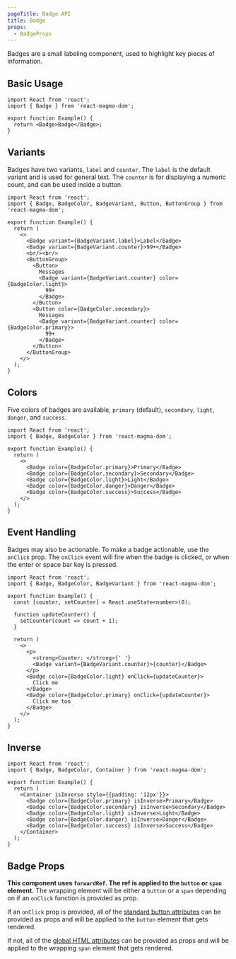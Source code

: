 ```yaml
---
pageTitle: Badge API
title: Badge
props:
  - BadgeProps
---
```



<PageContent componentName="badge" type="api">

<LeadParagraph>
  Badges are a small labeling component, used to highlight key pieces of information.
</LeadParagraph>

## Basic Usage

```tsx
import React from 'react';
import { Badge } from 'react-magma-dom';

export function Example() {
  return <Badge>Badge</Badge>;
}
```

## Variants

Badges have two variants, `label` and `counter`. The `label` is the default variant and is used for general text.
The `counter` is for displaying a numeric count, and can be used inside a button.

```tsx
import React from 'react';
import { Badge, BadgeColor, BadgeVariant, Button, ButtonGroup } from 'react-magma-dom';

export function Example() {
  return (
    <>
      <Badge variant={BadgeVariant.label}>Label</Badge>
      <Badge variant={BadgeVariant.counter}>99+</Badge>
      <br/><br/>
      <ButtonGroup>
        <Button>
          Messages
          <Badge variant={BadgeVariant.counter} color={BadgeColor.light}>
            99+
          </Badge>
        </Button>
        <Button color={BadgeColor.secondary}>
          Messages
          <Badge variant={BadgeVariant.counter} color={BadgeColor.primary}>
            99+
          </Badge>
        </Button>
      </ButtonGroup>
    </>
  );
}
```

## Colors

Five colors of badges are available, `primary` (default), `secondary`, `light`, `danger`, and `success`. 

```tsx
import React from 'react';
import { Badge, BadgeColor } from 'react-magma-dom';

export function Example() {
  return (
    <>
      <Badge color={BadgeColor.primary}>Primary</Badge>
      <Badge color={BadgeColor.secondary}>Secondary</Badge>
      <Badge color={BadgeColor.light}>Light</Badge>
      <Badge color={BadgeColor.danger}>Danger</Badge>
      <Badge color={BadgeColor.success}>Success</Badge>
    </>
  );
}
```

## Event Handling

Badges may also be actionable. To make a badge actionable, use the `onClick` prop.
The `onClick` event will fire when the badge is clicked, or when the enter or space bar key is pressed.

```tsx
import React from 'react';
import { Badge, BadgeColor, BadgeVariant } from 'react-magma-dom';

export function Example() {
  const [counter, setCounter] = React.useState<number>(0);

  function updateCounter() {
    setCounter(count => count + 1);
  }

  return (
    <>
      <p>
        <strong>Counter: </strong>{' '}
        <Badge variant={BadgeVariant.counter}>{counter}</Badge>
      </p>
      <Badge color={BadgeColor.light} onClick={updateCounter}>
        Click me
      </Badge>
      <Badge color={BadgeColor.primary} onClick={updateCounter}>
        Click me too
      </Badge>
    </>
  );
}
```

## Inverse
```tsx
import React from 'react';
import { Badge, BadgeColor, Container } from 'react-magma-dom';

export function Example() {
  return (
    <Container isInverse style={{padding: '12px'}}>
      <Badge color={BadgeColor.primary} isInverse>Primary</Badge>
      <Badge color={BadgeColor.secondary} isInverse>Secondary</Badge>
      <Badge color={BadgeColor.light} isInverse>Light</Badge>
      <Badge color={BadgeColor.danger} isInverse>Danger</Badge>
      <Badge color={BadgeColor.success} isInverse>Success</Badge>
    </Container>
  );
}
```

## Badge Props

**This component uses `forwardRef`. The ref is applied to the `button` or `span` element.** The wrapping element will be either a `button` or a `span` depending on if an `onClick` function is provided as prop.

If an `onClick` prop is provided, all of the [standard button attributes](https://developer.mozilla.org/en-US/docs/Web/HTML/Element/button) can be provided as props and will be applied to the `button` element that gets rendered.

If not, all of the [global HTML attributes](https://developer.mozilla.org/en-US/docs/Web/HTML/Global_attributes) can be provided as props and will be applied to the wrapping `span` element that gets rendered.

<BadgeProps />

</PageContent>